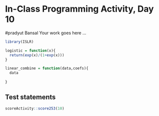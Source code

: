 # In-Class Programming Activity, Day 10
#pradyut Bansal
Your work goes here ...

```r
library(ISLR)

logistic = function(x){
  return(exp(x)/(1+exp(x)))
}

linear_combine = function(data,coefs){
  data
  
}
```


## Test statements

```r
scoreActivity::score253(10)
```